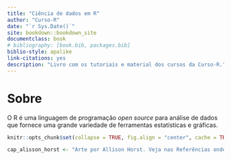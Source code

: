 --- 
title: "Ciência de dados em R"
author: "Curso-R"
date: "`r Sys.Date()`"
site: bookdown::bookdown_site
documentclass: book
# bibliography: [book.bib, packages.bib]
biblio-style: apalike
link-citations: yes
description: "Livro com os tutoriais e material dos cursos da Curso-R."
---

# Sobre {-}

O R é uma linguagem de programação *open source* para análise de dados que fornece uma grande variedade de ferramentas estatísticas e gráficas.

```{r, include=FALSE}
knitr::opts_chunk$set(collapse = TRUE, fig.align = "center", cache = TRUE)

cap_alisson_horst <- "Arte por Allison Horst. Veja nas Referências onde encontrá-la."
```




